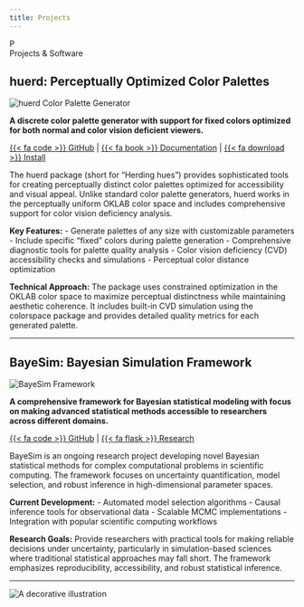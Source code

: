 ```yaml
---
title: Projects
---
```


```{=html}
<div class="manuscript-header">
  <div class="illuminated-initial">P</div>
  <div class="manuscript-title">Projects & Software</div>
</div>
```


## huerd: Perceptually Optimized Color Palettes

```{=html}
<div class="project-showcase">
  <div class="project-banner">
    <img src="https://sims1253.github.io/huerd/reference/figures/logo.png" alt="huerd Color Palette Generator" loading="lazy"/>
  </div>
  <div class="project-details">
```

**A discrete color palette generator with support for fixed colors optimized for both normal and color vision deficient viewers.**

[{{< fa code >}} GitHub](https://github.com/sims1253/huerd) | [{{< fa book >}} Documentation](https://github.com/sims1253/huerd#readme) | [{{< fa download >}} Install](https://github.com/sims1253/huerd#installation)

The huerd package (short for "Herding hues") provides sophisticated tools for creating perceptually distinct color palettes optimized for accessibility and visual appeal. Unlike standard color palette generators, huerd works in the perceptually uniform OKLAB color space and includes comprehensive support for color vision deficiency analysis.

**Key Features:**
- Generate palettes of any size with customizable parameters
- Include specific "fixed" colors during palette generation
- Comprehensive diagnostic tools for palette quality analysis
- Color vision deficiency (CVD) accessibility checks and simulations
- Perceptual color distance optimization

**Technical Approach:**
The package uses constrained optimization in the OKLAB color space to maximize perceptual distinctness while maintaining aesthetic coherence. It includes built-in CVD simulation using the colorspace package and provides detailed quality metrics for each generated palette.

```{=html}
  </div>
</div>
```

----

## BayeSim: Bayesian Simulation Framework

```{=html}
<div class="project-showcase">
  <div class="project-banner">
    <picture>
      <source srcset="optimized/project_2_banner-md.avif" type="image/avif" media="(min-width: 768px)">
      <source srcset="optimized/project_2_banner-md.webp" type="image/webp" media="(min-width: 768px)">
      <source srcset="optimized/project_2_banner-sm.avif" type="image/avif">
      <source srcset="optimized/project_2_banner-sm.webp" type="image/webp">
      <img src="optimized/project_2_banner-md.png" alt="BayeSim Framework" loading="lazy">
    </picture>
  </div>
  <div class="project-details">
```

**A comprehensive framework for Bayesian statistical modeling with focus on making advanced statistical methods accessible to researchers across different domains.**

[{{< fa code >}} GitHub](https://github.com/scholzmx) | [{{< fa flask >}} Research](../research.qmd)

BayeSim is an ongoing research project developing novel Bayesian statistical methods for complex computational problems in scientific computing. The framework focuses on uncertainty quantification, model selection, and robust inference in high-dimensional parameter spaces.

**Current Development:**
- Automated model selection algorithms
- Causal inference tools for observational data
- Scalable MCMC implementations
- Integration with popular scientific computing workflows

**Research Goals:**
Provide researchers with practical tools for making reliable decisions under uncertainty, particularly in simulation-based sciences where traditional statistical approaches may fall short. The framework emphasizes reproducibility, accessibility, and robust statistical inference.

```{=html}
  </div>
</div>
```

----

```{=html}
<div class="colophon">
    <img src="/img/ovid4footer.svg" alt="A decorative illustration">
</div>
```
